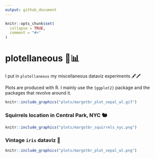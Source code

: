 ```yaml
---
output: github_document
---
```


<!-- README.md is generated from README.Rmd. Please edit that file -->

```r
knitr::opts_chunk$set(
  collapse = TRUE,
  comment = "#>"
)
```

# plotellaneous 🎨📊

<!-- badges: start -->
<!-- badges: end -->

I put in `plotellaneous` my miscellaneous dataviz experiments 🖋🖍

Plots are produced with R. I mainly use the `{ggplot2}` package and the packages that revolve around it. 

```r
knitr::include_graphics("plots/margotbr_plot_sepal_wl.gif")
```

### Squirrels location in Central Park, NYC 🐿️

```r
knitr::include_graphics("plots/margotbr_squirrels_nyc.png")
```

### Vintage `iris` dataviz 🌸

```r
knitr::include_graphics("plots/margotbr_plot_sepal_wl.png")
```

